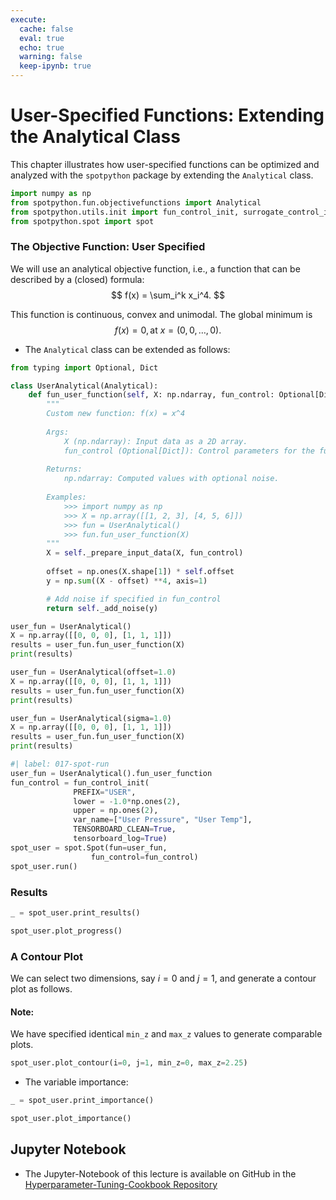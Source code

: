 ```yaml
---
execute:
  cache: false
  eval: true
  echo: true
  warning: false
  keep-ipynb: true
---
```


# User-Specified Functions: Extending the Analytical Class {#sec-user-function}


This chapter illustrates how user-specified functions can be optimized and analyzed with the `spotpython` package by extending the `Analytical` class.


```python
import numpy as np
from spotpython.fun.objectivefunctions import Analytical
from spotpython.utils.init import fun_control_init, surrogate_control_init
from spotpython.spot import spot
```

### The Objective Function: User Specified

We will use an analytical objective function, i.e., a function that can be described by a (closed) formula:
$$
f(x) = \sum_i^k x_i^4.
$$ 
   

This function is continuous, convex and unimodal.
The global minimum is 
$$
f(x) = 0, \text{at } x = (0,0, \ldots, 0).
$$

* The `Analytical` class can be extended as follows:

```python
from typing import Optional, Dict

class UserAnalytical(Analytical):
    def fun_user_function(self, X: np.ndarray, fun_control: Optional[Dict] = None) -> np.ndarray:
        """
        Custom new function: f(x) = x^4
        
        Args:
            X (np.ndarray): Input data as a 2D array.
            fun_control (Optional[Dict]): Control parameters for the function.
        
        Returns:
            np.ndarray: Computed values with optional noise.
        
        Examples:
            >>> import numpy as np
            >>> X = np.array([[1, 2, 3], [4, 5, 6]])
            >>> fun = UserAnalytical()
            >>> fun.fun_user_function(X)
        """
        X = self._prepare_input_data(X, fun_control)
     
        offset = np.ones(X.shape[1]) * self.offset
        y = np.sum((X - offset) **4, axis=1) 

        # Add noise if specified in fun_control
        return self._add_noise(y)
```

```python
user_fun = UserAnalytical()
X = np.array([[0, 0, 0], [1, 1, 1]])
results = user_fun.fun_user_function(X)
print(results)
```

```python
user_fun = UserAnalytical(offset=1.0)
X = np.array([[0, 0, 0], [1, 1, 1]])
results = user_fun.fun_user_function(X)
print(results)
```

```python
user_fun = UserAnalytical(sigma=1.0)
X = np.array([[0, 0, 0], [1, 1, 1]])
results = user_fun.fun_user_function(X)
print(results)
```


```python
#| label: 017-spot-run
user_fun = UserAnalytical().fun_user_function
fun_control = fun_control_init(
              PREFIX="USER",              
              lower = -1.0*np.ones(2),
              upper = np.ones(2),
              var_name=["User Pressure", "User Temp"],
              TENSORBOARD_CLEAN=True,
              tensorboard_log=True)
spot_user = spot.Spot(fun=user_fun,
                  fun_control=fun_control)
spot_user.run()
```

### Results

```python
_ = spot_user.print_results()
```

```python
spot_user.plot_progress()
```

### A Contour Plot

We can select two dimensions, say $i=0$ and $j=1$, and generate a contour plot as follows.

::: {.callout-note}
#### Note: 

We have specified identical `min_z` and `max_z` values to generate comparable plots.

:::


```python
spot_user.plot_contour(i=0, j=1, min_z=0, max_z=2.25)
```



* The variable importance:

```python
_ = spot_user.print_importance()
```


```python
spot_user.plot_importance()
```

## Jupyter Notebook

:::{.callout-note}

* The Jupyter-Notebook of this lecture is available on GitHub in the [Hyperparameter-Tuning-Cookbook Repository](https://github.com/sequential-parameter-optimization/Hyperparameter-Tuning-Cookbook/blob/main/017_num_spot_user_function.ipynb)

:::

